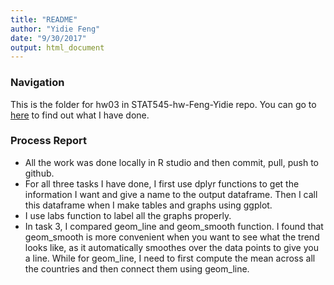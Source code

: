 ```yaml
---
title: "README"
author: "Yidie Feng"
date: "9/30/2017"
output: html_document
---
```


### Navigation

This is the folder for hw03 in STAT545-hw-Feng-Yidie repo. You can go to [here]() to find out what I have done.

### Process Report
- All the work was done locally in R studio and then commit, pull, push to github.
- For all three tasks I have done, I first use dplyr functions to get the information I want and give a name to the output dataframe. Then I call this dataframe when I make tables and graphs using ggplot.  
- I use labs function to label all the graphs properly.
- In task 3, I compared geom_line and geom_smooth function. I found that geom_smooth is more convenient when you want to see what the trend looks like, as it automatically smoothes over the data points to give you a line. While for geom_line, I need to first compute the mean across all the countries and then connect them using geom_line.
